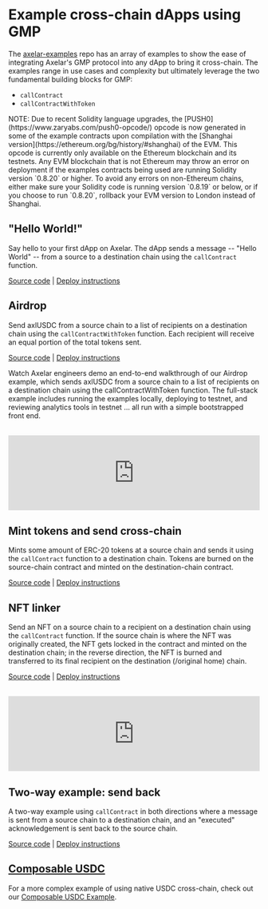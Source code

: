 # Example cross-chain dApps using GMP


The [axelar-examples](https://github.com/axelarnetwork/axelar-examples/) repo has an array of examples to show the ease of integrating Axelar's GMP protocol into any dApp to bring it cross-chain. The examples range in use cases and complexity but ultimately leverage the two fundamental building blocks for GMP:

- `callContract`
- `callContractWithToken`

<Callout emoji="ℹ️">
  NOTE: Due to recent Solidity language upgrades, the
  [PUSH0](https://www.zaryabs.com/push0-opcode/) opcode is now generated in some
  of the example contracts upon compilation with the [Shanghai
  version](https://ethereum.org/bg/history/#shanghai) of the EVM. This opcode is
  currently only available on the Ethereum blockchain and its testnets. Any EVM
  blockchain that is not Ethereum may throw an error on deployment if the
  examples contracts being used are running Solidity version `0.8.20` or higher.
  To avoid any errors on non-Ethereum chains, either make sure your Solidity
  code is running version `0.8.19` or below, or if you choose to run `0.8.20`,
  rollback your EVM version to London instead of Shanghai.
</Callout>

## "Hello World!"

Say hello to your first dApp on Axelar. The dApp sends a message -- "Hello World" -- from a source to a destination chain using the `callContract` function.

[Source code](https://github.com/axelarnetwork/axelar-examples/tree/main/examples/evm/call-contract) | [Deploy instructions](https://github.com/axelarnetwork/axelar-examples/tree/main/examples/evm/call-contract#deployment)

## Airdrop

Send axlUSDC from a source chain to a list of recipients on a destination chain using the `callContractWithToken` function. Each recipient will receive an equal portion of the total tokens sent.

[Source code](https://github.com/axelarnetwork/axelar-examples/tree/main/examples/evm/call-contract-with-token) | [Deploy instructions](https://github.com/axelarnetwork/axelar-examples/tree/main/examples/evm/call-contract-with-token#deployment)

Watch Axelar engineers demo an end-to-end walkthrough of our Airdrop example, which sends axlUSDC from a source chain to a list of recipients on a destination chain using the callContractWithToken function. The full-stack example includes running the examples locally, deploying to testnet, and reviewing analytics tools in testnet ... all run with a simple bootstrapped front end.

<br />

<iframe
 width="100%"
  class="aspect-video"
  src="https://www.youtube.com/embed/1cKbFAE1-uw"
  title="YouTube video player"
  frameborder="0"
  allow="accelerometer; autoplay; clipboard-write; encrypted-media; gyroscope; picture-in-picture"
  allowfullscreen
></iframe>

## Mint tokens and send cross-chain

Mints some amount of ERC-20 tokens at a source chain and sends it using the `callContract` function to a destination chain. Tokens are burned on the source-chain contract and minted on the destination-chain contract.

[Source code](https://github.com/axelarnetwork/axelar-examples/tree/main/examples/evm/cross-chain-token) | [Deploy instructions](https://github.com/axelarnetwork/axelar-examples/tree/main/examples/evm/cross-chain-token#deployment)

## NFT linker

Send an NFT on a source chain to a recipient on a destination chain using the `callContract` function. If the source chain is where the NFT was originally created, the NFT gets locked in the contract and minted on the destination chain; in the reverse direction, the NFT is burned and transferred to its final recipient on the destination (/original home) chain.

[Source code](https://github.com/axelarnetwork/axelar-examples/tree/main/examples/evm/nft-linker) | [Deploy instructions](https://github.com/axelarnetwork/axelar-examples/tree/main/examples/evm/nft-linker#deployment)

<br />

<iframe
 width="100%"
  class="aspect-video"
  src="https://www.youtube.com/embed/pAxuQ7PIl8g"
  title="YouTube video player"
  frameBorder="0"
  allow="accelerometer; autoplay; clipboard-write; encrypted-media; gyroscope; picture-in-picture"
  allowFullScreen
></iframe>

## Two-way example: send back

A two-way example using `callContract` in both directions where a message is sent from a source chain to a destination chain, and an "executed" acknowledgement is sent back to the source chain.

[Source code](https://github.com/axelarnetwork/axelar-examples/tree/main/examples/evm/send-ack) | [Deploy instructions](https://github.com/axelarnetwork/axelar-examples/tree/main/examples/evm/send-ack)

## [Composable USDC](/dev/general-message-passing/developer-guides/example-usdc-cctp/)

For a more complex example of using native USDC cross-chain, check out our [Composable USDC Example](/dev/general-message-passing/developer-guides/example-usdc-cctp/).
